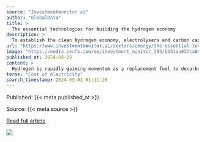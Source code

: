 ```yaml
---
source: "Investmentmonitor.ai"
author: "GlobalData"
title: >
  The essential technologies for building the hydrogen economy
description: >
  To establish the clean hydrogen economy, electrolysers and carbon capture and storage are vital. We explore plans to significantly scale up these pivotal...
url: "https://www.investmentmonitor.ai/sectors/energy/the-essential-technologies-for-building-the-hydrogen-economy/"
image: "https://media.zenfs.com/en/investment_monitor_395/b151aa037ca047d25e7011c2c4073315"
published_at: 2024-08-29
content: >
  Hydrogen is rapidly gaining momentum as a replacement fuel to decarbonise heavy-emitting industries. By 200, the global zero-emission (green) hydrogen economy will is forecast to have an estimated pr… [+11415 chars]
terms: "Cost of electricity"
search_timestamp: 2024-09-01 01:11:25
---
```



Published: {{< meta published_at >}}


Source: {{< meta source >}}


[Read full article]({{< meta url >}}){target='_blank'}



![](`r rmarkdown::metadata$image[1]`)

